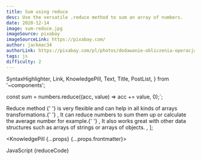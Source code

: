 ```yaml
---
title: Sum using reduce
desc: Use the versatile .reduce method to sum an array of numbers.
date: 2020-12-14
image: sum-reduce.jpg
imageSource: pixabay
imageSourceLink: https://pixabay.com/
author: jackmac34
authorLink: https://pixabay.com/pl/photos/dodawanie-obliczenia-operacja-2278408/
tags: js
difficulty: 2
---
```


  SyntaxHighlighter,
  Link,
  KnowledgePill,
  Text,
  Title,
  PostList,
} from '~components';

const sum = numbers.reduce((acc, value) => acc += value, 0);`;

  <Text>
    <Link href="https://www.w3schools.com/jsref/jsref_reduce.asp">
      Reduce method
    </Link>{' '}
    is very flexible and can help in all kinds of arrays transformations.{' '}
  </Text>,
  <Text>
    It can reduce numbers to sum them up or calculate the average number for
    example.{' '}
  </Text>,
  <Text>
    It also works great with other data structures such as arrays of strings or
    arrays of objects.
  </Text>,
];

<KnowledgePill {...props} {...props.frontmatter}>
  <Title level={4} transform="none">
    Sum those numbers
  </Title>
  <Text size="small">JavaScript</Text>
  <SyntaxHighlighter>{reduceCode}</SyntaxHighlighter>
  <Title level={4} transform="none">
    Explanation
  </Title>
  <PostList data={listData} />
</KnowledgePill>

